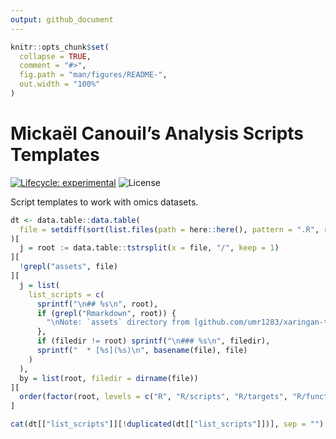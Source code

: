 ```yaml
---
output: github_document
---
```


<!-- README.md is generated from README.Rmd. Please edit that file -->

```r
knitr::opts_chunk$set(
  collapse = TRUE,
  comment = "#>",
  fig.path = "man/figures/README-",
  out.width = "100%"
)
```

# Mickaël Canouil's Analysis Scripts Templates

<!-- badges: start -->
[![Lifecycle:
experimental](https://img.shields.io/badge/lifecycle-experimental-orange.svg)](https://www.tidyverse.org/lifecycle/#experimental)
![License](https://img.shields.io/github/license/mcanouil/analysis-scripts-templates)
<!-- [![GitHub
tag](https://img.shields.io/github/tag/mcanouil/analysis_templates.svg?label=latest%20tag&include_prereleases)](https://github.com/mcanouil/analysis_templates) -->
<!-- badges: end -->

Script templates to work with omics datasets.

```r
dt <- data.table::data.table(
  file = setdiff(sort(list.files(path = here::here(), pattern = ".R", recursive = TRUE)), "README.Rmd")
)[
  j = root := data.table::tstrsplit(x = file, "/", keep = 1)
][
  !grepl("assets", file)
][
  j = list(
    list_scripts = c(
      sprintf("\n## %s\n", root),
      if (grepl("Rmarkdown", root)) {
        "\nNote: `assets` directory from [github.com/umr1283/xaringan-template](https://github.com/umr1283/xaringan-template) is required!\n\n"
      },
      if (filedir != root) sprintf("\n### %s\n", filedir),
      sprintf("  * [%s](%s)\n", basename(file), file)
    )
  ),
  by = list(root, filedir = dirname(file))
][
  order(factor(root, levels = c("R", "R/scripts", "R/targets", "R/functions")))
]

cat(dt[["list_scripts"]][!duplicated(dt[["list_scripts"]])], sep = "")
```
